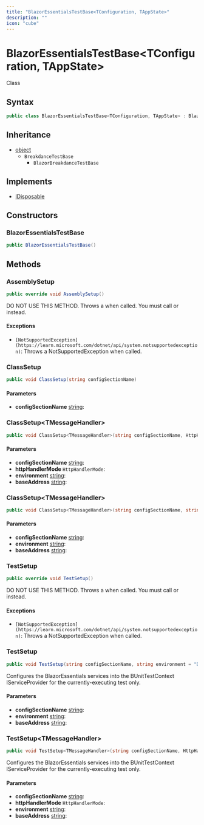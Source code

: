 ```yaml
---
title: "BlazorEssentialsTestBase<TConfiguration, TAppState>"
description: ""
icon: "cube"
---
```


# BlazorEssentialsTestBase&lt;TConfiguration, TAppState&gt;

<Badge variant="outline">Class</Badge>

## Syntax

```csharp
public class BlazorEssentialsTestBase<TConfiguration, TAppState> : BlazorBreakdanceTestBase, IDisposable where TConfiguration : ConfigurationBase where TAppState : AppStateBase
```

## Inheritance

- [object](https://learn.microsoft.com/dotnet/api/system.object)
  - `BreakdanceTestBase`
    - `BlazorBreakdanceTestBase`

## Implements

- [IDisposable](https://learn.microsoft.com/dotnet/api/system.idisposable)

## Constructors

### BlazorEssentialsTestBase

```csharp
public BlazorEssentialsTestBase()
```


## Methods

### AssemblySetup

```csharp
public override void AssemblySetup()
```

DO NOT USE THIS METHOD. Throws a <xref href="System.NotSupportedException" data-throw-if-not-resolved="false"></xref> when called. You must call <xref href="CloudNimble.BlazorEssentials.Breakdance.BlazorEssentialsTestBase%602.ClassSetup(System.String)" data-throw-if-not-resolved="false"></xref> 
or <xref href="CloudNimble.BlazorEssentials.Breakdance.BlazorEssentialsTestBase%602.TestSetup" data-throw-if-not-resolved="false"></xref> instead.

#### Exceptions

- `[NotSupportedException](https://learn.microsoft.com/dotnet/api/system.notsupportedexception)`: Throws a NotSupportedException when called.

### ClassSetup

```csharp
public void ClassSetup(string configSectionName)
```

#### Parameters

- **configSectionName** [string](https://learn.microsoft.com/dotnet/api/system.string): 

### ClassSetup&lt;TMessageHandler&gt;

```csharp
public void ClassSetup<TMessageHandler>(string configSectionName, HttpHandlerMode httpHandlerMode, string environment = "Development", string baseAddress = "https://localhost") where TMessageHandler : DelegatingHandler
```

#### Parameters

- **configSectionName** [string](https://learn.microsoft.com/dotnet/api/system.string): 
- **httpHandlerMode** ``HttpHandlerMode``: 
- **environment** [string](https://learn.microsoft.com/dotnet/api/system.string): 
- **baseAddress** [string](https://learn.microsoft.com/dotnet/api/system.string): 

### ClassSetup&lt;TMessageHandler&gt;

```csharp
public void ClassSetup<TMessageHandler>(string configSectionName, string environment = "Development", string baseAddress = "https://localhost") where TMessageHandler : DelegatingHandler
```

#### Parameters

- **configSectionName** [string](https://learn.microsoft.com/dotnet/api/system.string): 
- **environment** [string](https://learn.microsoft.com/dotnet/api/system.string): 
- **baseAddress** [string](https://learn.microsoft.com/dotnet/api/system.string): 

### TestSetup

```csharp
public override void TestSetup()
```

DO NOT USE THIS METHOD. Throws a <xref href="System.NotSupportedException" data-throw-if-not-resolved="false"></xref> when called. You must call <xref href="CloudNimble.BlazorEssentials.Breakdance.BlazorEssentialsTestBase%602.ClassSetup(System.String)" data-throw-if-not-resolved="false"></xref> 
or <xref href="CloudNimble.BlazorEssentials.Breakdance.BlazorEssentialsTestBase%602.TestSetup" data-throw-if-not-resolved="false"></xref> instead.

#### Exceptions

- `[NotSupportedException](https://learn.microsoft.com/dotnet/api/system.notsupportedexception)`: Throws a NotSupportedException when called.

### TestSetup

```csharp
public void TestSetup(string configSectionName, string environment = "Development", string baseAddress = "https://localhost")
```

Configures the BlazorEssentials services into the BUnitTestContext IServiceProvider for the currently-executing test only.

#### Parameters

- **configSectionName** [string](https://learn.microsoft.com/dotnet/api/system.string): 
- **environment** [string](https://learn.microsoft.com/dotnet/api/system.string): 
- **baseAddress** [string](https://learn.microsoft.com/dotnet/api/system.string): 

### TestSetup&lt;TMessageHandler&gt;

```csharp
public void TestSetup<TMessageHandler>(string configSectionName, HttpHandlerMode httpHandlerMode = HttpHandlerMode.Replace, string environment = "Development", string baseAddress = "https://localhost") where TMessageHandler : DelegatingHandler
```

Configures the BlazorEssentials services into the BUnitTestContext IServiceProvider for the currently-executing test only.

#### Parameters

- **configSectionName** [string](https://learn.microsoft.com/dotnet/api/system.string): 
- **httpHandlerMode** ``HttpHandlerMode``: 
- **environment** [string](https://learn.microsoft.com/dotnet/api/system.string): 
- **baseAddress** [string](https://learn.microsoft.com/dotnet/api/system.string): 


